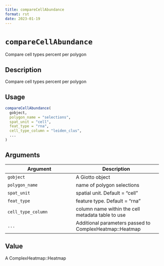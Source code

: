 ```yaml
--- 
title: compareCellAbundance 
format: rst 
date: 2023-01-19 
--- 
```

# `compareCellAbundance`

Compare cell types percent per polygon


## Description

Compare cell types percent per polygon


## Usage

```r
compareCellAbundance(
  gobject,
  polygon_name = "selections",
  spat_unit = "cell",
  feat_type = "rna",
  cell_type_column = "leiden_clus",
  ...
)
```


## Arguments

Argument      |Description
------------- |----------------
`gobject`     |     A Giotto object
`polygon_name`     |     name of polygon selections
`spat_unit`     |     spatial unit. Default = "cell"
`feat_type`     |     feature type. Default =  "rna"
`cell_type_column`     |     column name within the cell metadata table to use
`...`     |     Additional parameters passed to ComplexHeatmap::Heatmap


## Value

A ComplexHeatmap::Heatmap


